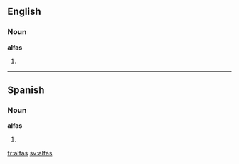 ==English==

===Noun===
'''alfas'''

# {{plural of|[[alfa]]}}

----

==Spanish==

===Noun===
'''alfas'''

# {{plural of|alfa|lang=Spanish}}

[[fr:alfas]]
[[sv:alfas]]